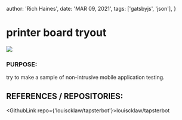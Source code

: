 
  author: 'Rich Haines',
  date: 'MAR 09, 2021',
  tags: ['gatsbyjs', 'json'],
}

# printer board tryout

![](/assets/tappy_thumbnail.png)

### PURPOSE:

try to make a sample of non-intrusive mobile application testing.

## REFERENCES / REPOSITORIES:

<GithubLink repo={'louiscklaw/tapsterbot'}>louiscklaw/tapsterbot</GithubLink>

